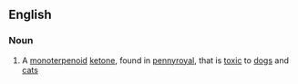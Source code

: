 ==English==

===Noun===
{{wikipedia}}
{{en-noun|-}}

# {{context|organic compound}} A [[monoterpenoid]] [[ketone]], found in [[pennyroyal]], that is [[toxic]] to [[dog]]s and [[cat]]s